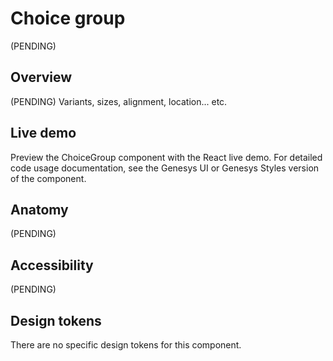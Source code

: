 


<Meta title="Components/ChoiceGroup" />

# Choice group

(PENDING)

## Overview

(PENDING) Variants, sizes, alignment, location... etc.

## Live demo

Preview the ChoiceGroup component with the React live demo. For detailed code usage
documentation, see the Genesys UI or Genesys Styles version of the component.

<Canvas of={Stories.Example} />
<Controls of={Stories.Example} />

<ComponentBanners
  urlHtml="https://devoinc.github.io/genesys-styles"
  urlReact="https://devoinc.github.io/genesys-ui/?path=/docs/components-form-choicegroup--docs"
/>

<LiveDemo
  story={Stories.Example}
  urlHtml="https://devoinc.github.io/genesys-styles"
  urlReact="https://devoinc.github.io/genesys-ui/?path=/docs/components-form-choicegroup--docs"
/>

## Anatomy

(PENDING)

## Accessibility

(PENDING)

## Design tokens

There are no specific design tokens for this component.
